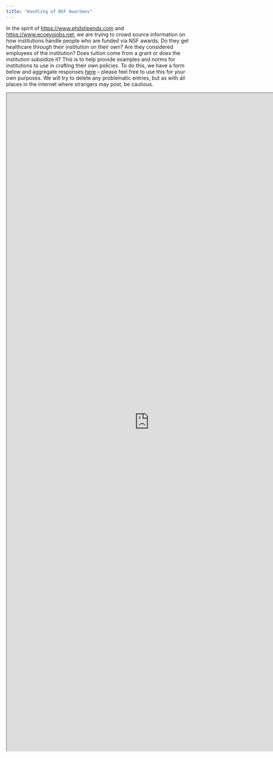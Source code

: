 ```yaml
---
title: "Handling of NSF Awardees"
---
```


In the spirit of <https://www.phdstipends.com> and <https://www.ecoevojobs.net>, we are trying to crowd source information on how institutions handle people who are funded via NSF awards. Do they get healthcare through their institution on their own? Are they considered employees of the institution? Does tuition come from a grant or does the institution subsidize it? This is to help provide examples and norms for institutions to use in crafting their own policies. To do this, we have a form below and aggregate responses [here](https://docs.google.com/spreadsheets/d/1IKbg6WxA_bVKnY1JMbB0UudrP1-RT5CVWqIOGKscrj8/edit?usp=sharing) -- please feel free to use this for your own purposes. We will try to delete any problematic entries, but as with all places in the internet where strangers may post, be cautious. 

```{=html}
<iframe width="780" height="1800" src="https://forms.gle/WoPkN16374NGeu2b9" title="NSF Awardee Handling"></iframe>
```